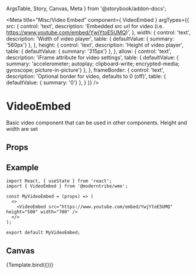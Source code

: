   ArgsTable,
  Story,
  Canvas,
  Meta
} from '@storybook/addon-docs';

<Meta
  title="Misc/Video Embed"
  component={ VideoEmbed }
  argTypes={{
    src: {
      control: 'text',
      description: 'Embedded src url for video (i.e. https://www.youtube.com/embed/YwjYtoE5UMQ)',
    },
    width: {
      control: 'text',
      description: 'Width of video player',
      table: {
        defaultValue: { summary: '560px'}
      },
    },
    height: {
      control: 'text',
      description: 'Height of video player',
      table: {
        defaultValue: { summary: '315px'}
      },
    },
    allow: {
      control: 'text',
      description: 'iFrame attribute for video settings',
      table: {
        defaultValue: { summary: 'accelerometer; autoplay; clipboard-write; encrypted-media; gyroscope; picture-in-picture'}
      },
    },
    frameBorder: {
      control: 'text',
      description: 'Optional border for video, defaults to 0 (off)',
      table: {
        defaultValue: { summary: '0'}
      },
    }
  }}
/>


# VideoEmbed
Basic video component that can be used in other components.
Height and width are set 

## Props
<ArgsTable story="." />

## Example
```
import React, { useState } from 'react';
import { VideoEmbed } from '@moderntribe/wme';

const MyVideoEmbed = (props) => (
  <>
    <VideoEmbed src="https://www.youtube.com/embed/YwjYtoE5UMQ" height="500" width="700" />
  </>
);

export default MyVideoEmbed;
```

## Canvas
<Canvas>
  <Story
    name="Default"
    args={{ src: 'https://www.youtube.com/embed/YwjYtoE5UMQ' }}
  >
  {Template.bind({})}
  </Story>
</Canvas>
